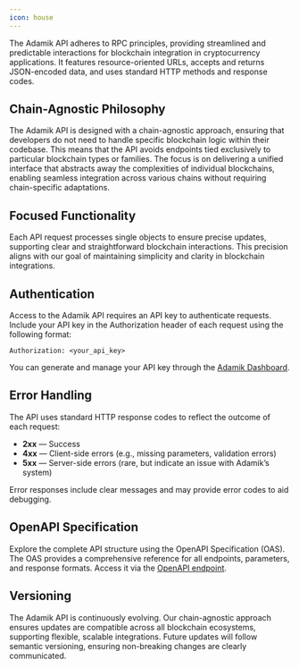 ```yaml
---
icon: house
---
```


The Adamik API adheres to RPC principles, providing streamlined and predictable interactions for blockchain integration in cryptocurrency applications. It features resource-oriented URLs, accepts and returns JSON-encoded data, and uses standard HTTP methods and response codes.

## Chain-Agnostic Philosophy

The Adamik API is designed with a chain-agnostic approach, ensuring that developers do not need to handle specific blockchain logic within their codebase. This means that the API avoids endpoints tied exclusively to particular blockchain types or families. The focus is on delivering a unified interface that abstracts away the complexities of individual blockchains, enabling seamless integration across various chains without requiring chain-specific adaptations.

## Focused Functionality

Each API request processes single objects to ensure precise updates, supporting clear and straightforward blockchain interactions. This precision aligns with our goal of maintaining simplicity and clarity in blockchain integrations.

## Authentication

Access to the Adamik API requires an API key to authenticate requests. Include your API key in the Authorization header of each request using the following format:

```
Authorization: <your_api_key>
```

You can generate and manage your API key through the [Adamik Dashboard](https://dashboard.adamik.io).

## Error Handling

The API uses standard HTTP response codes to reflect the outcome of each request:

- **2xx** — Success
- **4xx** — Client-side errors (e.g., missing parameters, validation errors)
- **5xx** — Server-side errors (rare, but indicate an issue with Adamik’s system)

Error responses include clear messages and may provide error codes to aid debugging.

## OpenAPI Specification

Explore the complete API structure using the OpenAPI Specification (OAS). The OAS provides a comprehensive reference for all endpoints, parameters, and response formats. Access it via the [OpenAPI endpoint](../api-reference).

## Versioning

The Adamik API is continuously evolving. Our chain-agnostic approach ensures updates are compatible across all blockchain ecosystems, supporting flexible, scalable integrations. Future updates will follow semantic versioning, ensuring non-breaking changes are clearly communicated.
